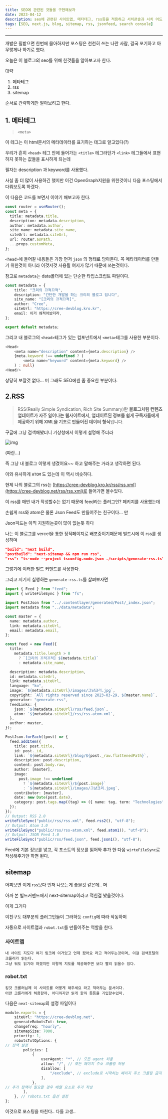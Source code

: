 ```yaml
---
title: SEO에 관련된 것들을 구현해보자
date: 2023-04-12
description: seo에 관련된 사이트맵, 메타테그, rss등을 적용하고 서치콘솔과 서치 어드바이저에 등록해보자
tags: [SEO, next.js, blog, sitemap, rss, jsonfeed, search console]
---
```


---

개발은 필받으면 한번에 몰아하지만 포스팅은 천천히 쓰는 나란 사람, 결국 포기하고 아무렇게나 하기로 했다.

오늘은 이 블로그의 seo를 위해 한것들을 알아보고자 한다.

대략

1. 메타테그
2. rss
3. sitemap

순서로 간략하게만 알아보려고 한다.

## 1. 메타테그

> `<meta>`

이 테그는 이 html문서의 메타데이터를 표기하는 테그로 알고있다(?)

우리가 흔히 `<head>` 테그 안에 들어가는 `<title>` 테그라던가 `<link>` 테그들에서 표현하지 못하는 값들을 표시하게 되는데

필자는 description 과 keyword를 사용했다.

사실 좀 더 많이 사용하긴 했지만 이건 OpenGraph지원을 위한것이니 다음 포스팅에서 다뤄보도록 하겠다.

이 다음은 코드를 보면서 이야기 해보고자 한다.

```typescript
const router = useRouter();
const meta = {
  title: metadata.title,
  description: metadata.description,
  author: metadata.author,
  site_name: metadata.site_name,
  siteUrl: metadata.siteUrl,
  url: router.asPath,
  ...props.customMeta,
};
```

`<head>`에 들어갈 내용들은 가장 먼저 `json` 의 형태로 담아둔다.
꼭 메타데이터를 만들기 위한것이 아니라 이것저것 사용될 여지가 많기 때문에 쓰는것이다.

참고로 `metadata`는 data폴더에 있는 단순한 타입스크립트 파일이다.

```Typescript
const metadata = {
	title: "크리의 끄적끄적",
	description: "간단한 개발을 하는 크리의 블로그 입니다",
	site_name: "[크리의 끄적끄적]",
	author: "Cree",
	siteUrl: "https://cree-devblog.kro.kr",
	email: 이거 왜적어놨더라,
};

export default metadata;
```

그리고 내 블로그의 `<head>`테그가 있는 컴포넌트에서 `<meta>`테그를 사용한 부분이다.

```Typescript
<Head>
	<meta name="description" content={meta.description} />
	{meta.keyword !== undefined ? (
		<meta name="keyword" content={meta.keyword} />
	) : null}
<Head/>
```

상당히 보잘것 없다... 머 그래도 SEO에겐 좀 중요한 부분이다.

## 2.RSS

> RSS(Really Simple Syndication, Rich Site Summary)란 **블로그처럼 컨텐츠 업데이트가 자주 일어나는 웹사이트에서, 업데이트된 정보를 쉽게 구독자들에게 제공하기 위해 XML을 기초로 만들어진 데이터 형식**입니다.

구글에 그냥 검색해봤더니 기상청에서 이렇게 설명해 주더라

![img](/postImages/2023_04_12_1st.png)

(따란...)

즉 그냥 내 블로그 이렇게 생겼어요~~ 하고 말해주는 거라고 생각하면 된다.

이와 유사하게 `ATOM` 도 있는데 이 역시 비슷하다.

현제 나의 블로그의 rss는 [https://cree-devblog.kro.kr/rss/rss.xml](https://cree-devblog.net/rss/rss.xml)로 들어가면 볼수있다.

이 rss를 매번 내가 작성할수는 없기 때문에 feed라는 플러그인? 페키지를 사용했는데

손쉽게 rss와 atom은 물론 Json Feed도 만들어주는 친구이다... 만

Json피드는 아직 지원하는곳이 많이 없는듯 하다

나는 이 블로그를 vercel을 통한 정적페이지로 배포중이기때문에 빌드시에 이 rss를 생성하며

```json
"build": "next build",
"postbuild": "next-sitemap && npm run rss",
"rss": "ts-node --project tsconfig.node.json ./scripts/generate-rss.ts"
```

그렇기에 이러한 빌드 커멘드를 사용한다.

그리고 저기서 실행하는 `generate-rss.ts`를 살펴보자면

```typescript
import { Feed } from "feed";
import { writeFileSync } from "fs";

import PostJson from "../.contentlayer/generated/Post/_index.json";
import metadata from "../data/metadata";

const master = {
  name: metadata.author,
  link: metadata.siteUrl,
  email: metadata.email,
};

const feed = new Feed({
  title:
    metadata.title.length > 0
      ? `[크리의 끄적끄적] ${metadata.title}`
      : metadata.site_name,

  description: metadata.description,
  id: metadata.siteUrl,
  link: metadata.siteUrl,
  language: "ko",
  image: `${metadata.siteUrl}/images/그냥크리.jpg`,
  copyright: `All rights reserved since 2023-03-29, ${master.name}`,
  generator: "generate-rss",
  feedLinks: {
    json: `${metadata.siteUrl}/rss/feed.json`,
    atom: `${metadata.siteUrl}/rss/rss-atom.xml`,
  },
  author: master,
});

PostJson.forEach((post) => {
  feed.addItem({
    title: post.title,
    id: post._id,
    link: `${metadata.siteUrl}/blog/${post._raw.flattenedPath}`,
    description: post.description,
    content: post.body.raw,
    author: [master],
    image:
      post.image !== undefined
        ? `${metadata.siteUrl}/${post.image}`
        : `${metadata.siteUrl}/images/그냥크리.jpeg`,
    contributor: [master],
    date: new Date(post.date),
    category: post.tags.map((tag) => ({ name: tag, term: "Technologies" })),
  });
});
// Output: RSS 2.0
writeFileSync("public/rss/rss.xml", feed.rss2(), "utf-8");
// Output: Atom 1.0
writeFileSync("public/rss/rss-atom.xml", feed.atom1(), "utf-8");
// Output: JSON Feed 1.0
writeFileSync("public/rss/feed.json", feed.json1(), "utf-8");
```

Feed에 기본 정보를 넣고, 각 포스트의 정보를 읽어와 추가 한 다음 `wirteFileSync`로 작성해주기만 하면 된다.

## sitemap

어찌보면 이게 rss보다 먼저 나오는게 좋을것 같은데.. 머

아까 본 빌드커멘드에서 next-sitemap이라고 적힌걸 봤을것이다.

이게 그거다

이친구도 대부분의 플러그인들이 그러하듯 `config`에 따라 작동하며

자동으로 사이트맵과 `robot.txt`를 만들어주는 역할을 한다.

### 사이트맵

    내 사이트 지도다 여기 링크에 이거있고 언제 왔어요 라고 적어두는것이며, 이걸 검색포털의 크롤러가 읽는다.
    그냥 둬도 읽기야 하겠지만 이렇게 지도를 제공해주면 보다 빨리 읽을수 있다.

### robot.txt

    킹갓 크롤러님께 이 사이트를 어떻게 해주세요 라고 적어두는 문서이다.
    어떤 크롤러에게 허용할까, 어디까지만 읽게 할까 등등을 기입할수있따.

다음은 `next-sitemap`의 설정 파일이다

```Typescript
module.exports = {
	siteUrl: "https://cree-devblog.net",
	generateRobotsTxt: true,
	changefreq: "hourly",
	sitemapSize: 7000,
	priority: 1,
	robotsTxtOptions: {
// 정책 설정
		policies: [
			{
				userAgent: "*", // 모든 agent 허용
				allow: "/", // 모든 페이지 주소 크롤링 허용
				disallow: [
					"/exclude", // exclude로 시작하는 페이지 주소 크롤링 금지
				],
			},
// 추가 정책이 필요할 경우 배열 요소로 추가 작성
		],
	}, // robots.txt 옵션 설정
};
```

이것으로 포스팅을 마친다.. 다들 고생..

